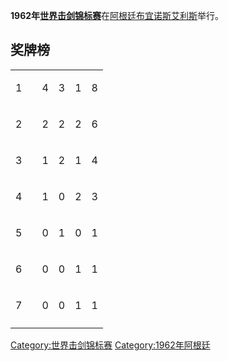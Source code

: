 '''1962年[[世界击剑锦标赛|世界击剑锦标赛]]'''在[[阿根廷|阿根廷]][[布宜诺斯艾利斯|布宜诺斯艾利斯]]举行。 
==奖牌榜==
{| {{RankedMedalTable}}
|-
| 1 ||align=left| {{HUN}} || 4 || 3 || 1 || 8 
|-
| 2 ||align=left| {{URS}} || 2 || 2 || 2 || 6
|-
| 3 ||align=left| {{POL}} || 1 || 2 || 1 || 4
|-
| 4 ||align=left| {{FRA}} || 1 || 0 || 2 || 3
|-
| 5 ||align=left| {{SWE}} || 0 || 1 || 0 || 1
|-
| 6 ||align=left| {{FRG}} || 0 || 0 || 1 || 1
|-
| 7 ||align=left| {{ITA}} || 0 || 0 || 1 || 1
|-
|}

{{世界击剑锦标赛}}

[[Category:世界击剑锦标赛|Category:世界击剑锦标赛]]
[[Category:1962年阿根廷|Category:1962年阿根廷]]